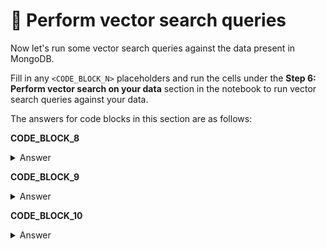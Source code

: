 # 👐 Perform vector search queries

Now let's run some vector search queries against the data present in MongoDB. 

Fill in any `<CODE_BLOCK_N>` placeholders and run the cells under the **Step 6: Perform vector search on your data** section in the notebook to run vector search queries against your data.

The answers for code blocks in this section are as follows:

**CODE_BLOCK_8**

<details>
<summary>Answer</summary>
<div>
```python
get_embeddings([user_query], "query")
```
</div>
</details>

**CODE_BLOCK_9**

<details>
<summary>Answer</summary>
<div>
```json
[
    {
        "$vectorSearch": {
            "index": ATLAS_VECTOR_SEARCH_INDEX_NAME,
            "queryVector": query_embedding,
            "path": "embedding",
            "numCandidates": 150,
            "limit": 5
        }
    },
    {
        "$project": {
            "_id": 0,
            "body": 1,
            "metadata.productName": 1, 
            "metadata.contentType": 1,
            "updated": 1,
            "score": {"$meta": "vectorSearchScore"}
        }
    }
]
```
</div>
</details>

**CODE_BLOCK_10**

<details>
<summary>Answer</summary>
<div>
```python
collection.aggregate(pipeline)
```
</div>
</details>